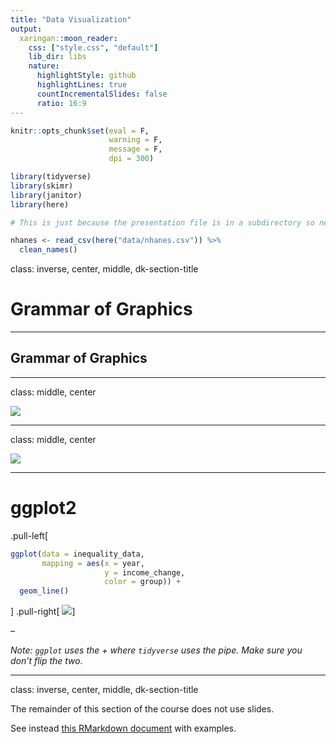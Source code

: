 ```yaml
---
title: "Data Visualization"
output:
  xaringan::moon_reader:
    css: ["style.css", "default"]
    lib_dir: libs
    nature:
      highlightStyle: github
      highlightLines: true
      countIncrementalSlides: false
      ratio: 16:9
---
```





```r
knitr::opts_chunk$set(eval = F, 
                      warning = F,
                      message = F,
                      dpi = 300)

library(tidyverse)
library(skimr)
library(janitor)
library(here)


```

```r

# This is just because the presentation file is in a subdirectory so need to actually load it but don't want to confuse folks.

nhanes <- read_csv(here("data/nhanes.csv")) %>% 
  clean_names()

```


class: inverse, center, middle, dk-section-title

# Grammar of Graphics

---

## Grammar of Graphics


---

class: middle, center

![](images/nyt-inequality.png)

---

class: middle, center

![](images/nyt-inequality-annotated.png)

---

# ggplot2

.pull-left[
```r
ggplot(data = inequality_data,
       mapping = aes(x = year,
                     y = income_change,
                     color = group)) +
  geom_line()
```
]
.pull-right[
![](images/nyt-inequality.png)
]

--

*Note: `ggplot` uses the + where `tidyverse` uses the pipe. Make sure you don't flip the two.*

---

class: inverse, center, middle, dk-section-title

The remainder of this section of the course does not use slides. 

See instead [this RMarkdown document](https://github.com/rfortherestofus/fundamentals/blob/master/data-visualization-examples.Rmd) with examples.
